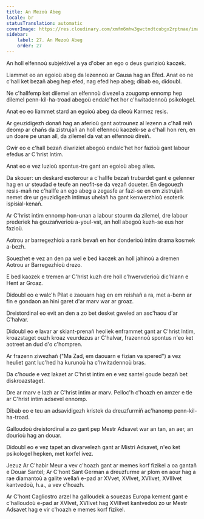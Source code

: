 ```yaml
---
title: An Mezoù Abeg
locale: br
statusTranslation: automatic
coverImage: https://res.cloudinary.com/xmfm6mhw3gwctndtcubgx2rptnae/image/upload/v1741354419/small_cover_la_gran_rebelion_28716e29d2.webp
sidebar:
    label: 27. An Mezoù Abeg
    order: 27
---
```

An holl elfennoù subjektivel a ya d'ober an ego o deus gwrizioù kaozek.

Liammet eo an egoioù abeg da lezennoù ar Gausa hag an Efed. Anat eo ne c'hall ket bezañ abeg hep efed, nag efed hep abeg; dibab eo, didoubl.

Ne c'hallfemp ket dilemel an elfennoù divezel a zougomp ennomp hep dilemel penn-kil-ha-troad abegoù endalc'het hor c'hwitadennoù psikologel.

Anat eo eo liammet stard an egoioù abeg da dleoù Karmez resis.

Ar geuzidigezh donañ hag an aferioù gant aotrounez al lezenn a c'hall reiñ deomp ar chañs da zistrujañ an holl elfennoù kaozek-se a c'hall hon ren, en un doare pe unan all, da zilemel da vat an elfennoù direiñ.

Gwir eo e c'hall bezañ diwriziet abegoù endalc'het hor fazioù gant labour efedus ar C'hrist Intim.

Anat eo e vez luzioù spontus-tre gant an egoioù abeg alies.

Da skouer: un deskard esoterour a c'hallfe bezañ trubardet gant e gelenner hag en ur steudad e teufe an neofit-se da vezañ doueter. En degouezh resis-mañ ne c'hallfe an ego abeg a zegasfe ar fazi-se en em zistrujañ nemet dre ur geuzidigezh intimus uhelañ ha gant kenwerzhioù esoterik ispisial-kenañ.

Ar C'hrist intim ennomp hon-unan a labour stourm da zilemel, dre labour prederiek ha gouzañverioù a-youl-vat, an holl abegoù kuzh-se eus hor fazioù.

Aotrou ar barregezhioù a rank bevañ en hor donderioù intim drama kosmek a-bezh.

Souezhet e vez an den pa wel e bed kaozek an holl jahinoù a dremen Aotrou ar Barregezhioù drezo.

E bed kaozek e tremen ar C'hrist kuzh dre holl c'hwervderioù dic'hlann e Hent ar Groaz.

Didoubl eo e walc'h Pilat e zaouarn hag en em reishañ a ra, met a-benn ar fin e gondaon an hini garet d'ar marv war ar groaz.

Dreistordinal eo evit an den a zo bet desket gweled an asc'haou d'ar C'halvar.

Didoubl eo e lavar ar skiant-prenañ heoliek enframmet gant ar C'hrist Intim, kroazstaget ouzh kroaz veurdezus ar C'halvar, frazennoù spontus n'eo ket aotreet an dud d'o c'hompren.

Ar frazenn ziwezhañ ("Ma Zad, em daouarn e fizian va spered") a vez heuliet gant luc'hed ha kurunoù ha c'hwitadennoù bras.

Da c'houde e vez lakaet ar C'hrist intim en e vez santel goude bezañ bet diskroazstaget.

Dre ar marv e lazh ar C'hrist intim ar marv. Pelloc'h c'hoazh en amzer e tle ar C'hrist intim adsevel ennomp.

Dibab eo e teu an adsavidigezh kristek da dreuzfurmiñ ac'hanomp penn-kil-ha-troad.

Galloudoù dreistordinal a zo gant pep Mestr Adsavet war an tan, an aer, an dourioù hag an douar.

Didoubl eo e vez tapet an divarvelezh gant ar Mistri Adsavet, n'eo ket psikologel hepken, met korfel ivez.

Jezuz Ar C'habir Meur a vev c'hoazh gant ar memes korf fizikel a oa gantañ e Douar Santel; Ar C'hont Sant German a dreuzfurme ar plom en aour hag a rae diamantoù a galite wellañ e-pad ar XVvet, XVIvet, XVIIvet, XVIIIvet kantvedoù, h.a., a vev c'hoazh.

Ar C'hont Cagliostro arzel ha galloudek a souezas Europa kement gant e c'halloudoù e-pad ar XVIvet, XVIIvet hag XVIIIvet kantvedoù zo ur Mestr Adsavet hag e vir c'hoazh e memes korf fizikel.

